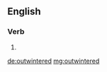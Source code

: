 ==English==

===Verb===
{{head|en}}

# {{en-past of|outwinter}}

[[de:outwintered]]
[[mg:outwintered]]